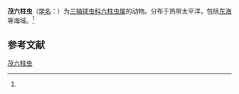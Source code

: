 {{Speciesbox
| name = 茂六柱虫
| status = 
| status_system = 
| image = 
| genus = Hexastylus
| species = thaletis
| authority = ([[恩斯特·海克尔|Haeckel]], 1887)<ref name='id9007'>{{cite web| url =http://www.bioinfo.cn/db05/BjdwSpecies.php?action=view&id=9007| title =茂六柱虫| work =《中国动物物种编目数据库》| publisher =中国科学院微生物研究所| author =中国科学院动物研究所| accessdate =2009-04-16| deadurl =yes| archiveurl =https://web.archive.org/web/20160305001831/http://www.bioinfo.cn/db05/BjdwSpecies.php?action=view&id=9007| archivedate =2016-03-05}}</ref>
}}

'''茂六柱虫'''（[[学名|学名]]：{{lang|la|''Hexastylus thaletis''}}）为[[三轴球虫科|三轴球虫科]][[六柱虫属|六柱虫属]]的动物。分布于热带太平洋，包括[[东海|东海]]等海域。<ref name='id9007'/>

== 参考文献 ==
{{reflist}}

{{Wikispecies|Hexastylus thaletis}}

[[Category:六柱虫属|茂六柱虫]]


{{放射虫小作品}}